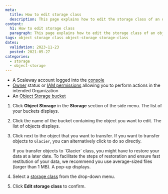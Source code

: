 ```yaml
---
meta:
  title: How to edit storage class
  description: This page explains how to edit the storage class of an object.
content:
  h1: How to edit storage class
  paragraph: This page explains how to edit the storage class of an object.
tags: object storage class object-storage storage-class 
dates:
  validation: 2023-11-23
  posted: 2021-05-27
categories:
  - storage
  - object-storage
---
```


<Macro id="requirements" />

- A Scaleway account logged into the [console](https://console.scaleway.com)
- [Owner](/identity-and-access-management/iam/concepts/#owner) status or [IAM permissions](/identity-and-access-management/iam/concepts/#permission) allowing you to perform actions in the intended Organization
- An [Object Storage bucket](/storage/object/how-to/create-a-bucket/)


1. Click **Object Storage** in the **Storage** section of the side menu. The list of your buckets displays.
2. Click the name of the bucket containing the object you want to edit. The list of objects displays.
3. Click <Icon name="more" /> next to the object that you want to transfer.
    <Message type="note">
      If you want to transfer objects to `Glacier`, you can alternatively click <Icon name="glacier" /> to do so directly.
    </Message>

    <Message type="important">
      If you transfer objects to `Glacier` class, you might have to restore your data at a later date. To facilitate the steps of restoration and ensure fast restitution of your data, we recommend you use average-sized files (larger than 1 MB).
    </Message>
    A pop-up displays.
4. Select a [storage class](/storage/object/concepts/#storage-class) from the drop-down menu.
5. Click **Edit storage class** to confirm.


